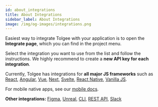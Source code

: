 ---
id: about_integrations
title: About Integrations
sidebar_label: About Integrations
image: /img/og-images/integrations.png
---


Easiest way to integrate Tolgee with your application is to open the **Integrate page**, which you can find in the project menu.

Select the integration you want to use from the list and follow the instructions. We highly recommend to create a **new API key for each integration**.

<ScreenshotWrapper
  src="/img/docs/platform/integrations.webp"
  alt="integrations"
/>

Currently, Tolgee has integrations for **all major JS frameworks** such as [React](/js-sdk/integrations/react/installation),
[Angular](/js-sdk/integrations/angular/installation), [Vue](/js-sdk/integrations/vue/installation),
[Next](/js-sdk/integrations/react/next/introduction), [Svelte](/js-sdk/integrations/svelte/installation),
[React Native](/js-sdk/integrations/react/react_native), [Vanilla JS](/js-sdk/integrations/vanilla/installation).

For mobile native apps, see our [mobile docs](/android-sdk).

**Other integrations:** [Figma](/platform/integrations/figma_plugin/setup), [Unreal](/platform/integrations/unreal_plugin/setup),
[CLI](https://tolgee.io/tolgee-cli), [REST API](/api), [Slack](/platform/integrations/slack_integration/setup)

